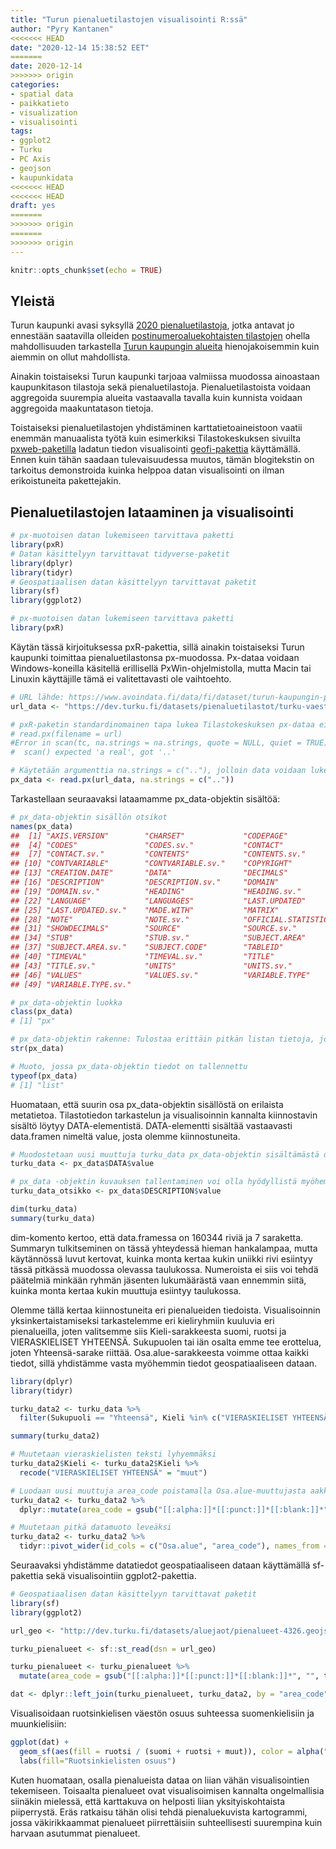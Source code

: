 ```yaml
---
title: "Turun pienaluetilastojen visualisointi R:ssä"
author: "Pyry Kantanen"
<<<<<<< HEAD
date: "2020-12-14 15:38:52 EET"
=======
date: 2020-12-14
>>>>>>> origin
categories:
- spatial data
- paikkatieto
- visualization
- visualisointi
tags:
- ggplot2
- Turku
- PC Axis
- geojson
- kaupunkidata
<<<<<<< HEAD
<<<<<<< HEAD
draft: yes
=======
>>>>>>> origin
=======
>>>>>>> origin
---
```


```r
knitr::opts_chunk$set(echo = TRUE)
```

## Yleistä

Turun kaupunki avasi syksyllä [2020 pienaluetilastoja](https://data.lounaistieto.fi/data/fi/dataset/turun-kaupungin-pienaluetilastoja), jotka antavat jo ennestään saatavilla olleiden [postinumeroaluekohtaisten tilastojen](https://www.stat.fi/org/avoindata/paikkatietoaineistot/paavo.html) ohella mahdollisuuden tarkastella [Turun kaupungin alueita](https://www.avoindata.fi/data/fi/dataset/turun-kaupungin-aluejakoja) hienojakoisemmin kuin aiemmin on ollut mahdollista. 

Ainakin toistaiseksi Turun kaupunki tarjoaa valmiissa muodossa ainoastaan kaupunkitason tilastoja sekä pienaluetilastoja. Pienaluetilastoista voidaan aggregoida suurempia alueita vastaavalla tavalla kuin kunnista voidaan aggregoida maakuntatason tietoja.

Toistaiseksi pienaluetilastojen yhdistäminen karttatietoaineistoon vaatii enemmän manuaalista työtä kuin esimerkiksi Tilastokeskuksen sivuilta [pxweb-paketilla](https://CRAN.R-project.org/package=pxweb) ladatun tiedon visualisointi [geofi-pakettia](https://ropengov.org/fi/2020/02/r-paketti-geofi-tilastokeskuksen-avointen-paikkatietoaineistojen-k%C3%A4ytt%C3%B6%C3%B6n/) käyttämällä. Ennen kuin tähän saadaan tulevaisuudessa muutos, tämän blogitekstin on tarkoitus demonstroida kuinka helppoa datan visualisointi on ilman erikoistuneita pakettejakin.

## Pienaluetilastojen lataaminen ja visualisointi

```r
# px-muotoisen datan lukemiseen tarvittava paketti
library(pxR)
# Datan käsittelyyn tarvittavat tidyverse-paketit
library(dplyr)
library(tidyr)
# Geospatiaalisen datan käsittelyyn tarvittavat paketit
library(sf)
library(ggplot2)
```

```r
# px-muotoisen datan lukemiseen tarvittava paketti
library(pxR)
```

Käytän tässä kirjoituksessa pxR-pakettia, sillä ainakin toistaiseksi Turun kaupunki toimittaa pienaluetilastonsa px-muodossa. Px-dataa voidaan Windows-koneilla käsitellä erillisellä PxWin-ohjelmistolla, mutta Macin tai Linuxin käyttäjille tämä ei valitettavasti ole vaihtoehto.

```r

# URL lähde: https://www.avoindata.fi/data/fi/dataset/turun-kaupungin-pienaluetilastoja
url_data <- "https://dev.turku.fi/datasets/pienaluetilastot/turku-vaesto_ian_ja_sukupuolen_mukaan-varak_12nh.px"

# pxR-paketin standardinomainen tapa lukea Tilastokeskuksen px-dataa ei toimi:
# read.px(filename = url)
#Error in scan(tc, na.strings = na.strings, quote = NULL, quiet = TRUE) : 
#  scan() expected 'a real', got '..'

# Käytetään argumenttia na.strings = c(".."), jolloin data voidaan lukea
px_data <- read.px(url_data, na.strings = c(".."))
```

Tarkastellaan seuraavaksi lataamamme px_data-objektin sisältöä:

```r

# px_data-objektin sisällön otsikot
names(px_data)
##  [1] "AXIS.VERSION"        "CHARSET"             "CODEPAGE"           
##  [4] "CODES"               "CODES.sv."           "CONTACT"            
##  [7] "CONTACT.sv."         "CONTENTS"            "CONTENTS.sv."       
## [10] "CONTVARIABLE"        "CONTVARIABLE.sv."    "COPYRIGHT"          
## [13] "CREATION.DATE"       "DATA"                "DECIMALS"           
## [16] "DESCRIPTION"         "DESCRIPTION.sv."     "DOMAIN"             
## [19] "DOMAIN.sv."          "HEADING"             "HEADING.sv."        
## [22] "LANGUAGE"            "LANGUAGES"           "LAST.UPDATED"       
## [25] "LAST.UPDATED.sv."    "MADE.WITH"           "MATRIX"             
## [28] "NOTE"                "NOTE.sv."            "OFFICIAL.STATISTICS"
## [31] "SHOWDECIMALS"        "SOURCE"              "SOURCE.sv."         
## [34] "STUB"                "STUB.sv."            "SUBJECT.AREA"       
## [37] "SUBJECT.AREA.sv."    "SUBJECT.CODE"        "TABLEID"            
## [40] "TIMEVAL"             "TIMEVAL.sv."         "TITLE"              
## [43] "TITLE.sv."           "UNITS"               "UNITS.sv."          
## [46] "VALUES"              "VALUES.sv."          "VARIABLE.TYPE"      
## [49] "VARIABLE.TYPE.sv."

# px_data-objektin luokka
class(px_data)
# [1] "px"

# px_data-objektin rakenne: Tulostaa erittäin pitkän listan tietoja, jota en toista tässä esimerkissä
str(px_data)

# Muoto, jossa px_data-objektin tiedot on tallennettu
typeof(px_data)
# [1] "list"
```

Huomataan, että suurin osa px_data-objektin sisällöstä on erilaista metatietoa. Tilastotiedon tarkastelun ja visualisoinnin kannalta kiinnostavin sisältö löytyy DATA-elementistä. DATA-elementti sisältää vastaavasti data.framen nimeltä value, josta olemme kiinnostuneita.

```r
# Muodostetaan uusi muuttuja turku_data px_data-objektin sisältämästä data.framesta
turku_data <- px_data$DATA$value

# px_data -objektin kuvauksen tallentaminen voi olla hyödyllistä myöhemmin
turku_data_otsikko <- px_data$DESCRIPTION$value

dim(turku_data)
summary(turku_data)
```

dim-komento kertoo, että data.framessa on 160344 riviä ja 7 saraketta. Summaryn tulkitseminen on tässä yhteydessä hieman hankalampaa, mutta käytännössä luvut kertovat, kuinka monta kertaa kukin uniikki rivi esiintyy tässä pitkässä muodossa olevassa taulukossa. Numeroista ei siis voi tehdä päätelmiä minkään ryhmän jäsenten lukumäärästä vaan ennemmin siitä, kuinka monta kertaa kukin muuttuja esiintyy taulukossa.

Olemme tällä kertaa kiinnostuneita eri pienalueiden tiedoista. Visualisoinnin yksinkertaistamiseksi tarkastelemme eri kieliryhmiin kuuluvia eri pienalueilla, joten valitsemme siis Kieli-sarakkeesta suomi, ruotsi ja VIERASKIELISET YHTEENSÄ. Sukupuolen tai iän osalta emme tee erottelua, joten Yhteensä-sarake riittää. Osa.alue-sarakkeesta voimme ottaa kaikki tiedot, sillä yhdistämme vasta myöhemmin tiedot geospatiaaliseen dataan.

```r
library(dplyr)
library(tidyr)
```

```r
turku_data2 <- turku_data %>% 
  filter(Sukupuoli == "Yhteensä", Kieli %in% c("VIERASKIELISET YHTEENSÄ", "ruotsi", "suomi"), Ikä == "Yhteensä")

summary(turku_data2)

# Muutetaan vieraskielisten teksti lyhyemmäksi
turku_data2$Kieli <- turku_data2$Kieli %>% 
  recode("VIERASKIELISET YHTEENSÄ" = "muut")

# Luodaan uusi muuttuja area_code poistamalla Osa.alue-muuttujasta aakkoset, välimerkit ja välilyönnit
turku_data2 <- turku_data2 %>% 
  dplyr::mutate(area_code = gsub("[[:alpha:]]*[[:punct:]]*[[:blank:]]*", "", turku_data2$Osa.alue))

# Muutetaan pitkä datamuoto leveäksi
turku_data2 <- turku_data2 %>% 
  tidyr::pivot_wider(id_cols = c("Osa.alue", "area_code"), names_from = "Kieli", values_from = "value")

```

Seuraavaksi yhdistämme datatiedot geospatiaaliseen dataan käyttämällä sf-pakettia sekä visualisointiin ggplot2-pakettia.

```r
# Geospatiaalisen datan käsittelyyn tarvittavat paketit
library(sf)
library(ggplot2)
```

```r

url_geo <- "http://dev.turku.fi/datasets/aluejaot/pienalueet-4326.geojson"

turku_pienalueet <- sf::st_read(dsn = url_geo)

turku_pienalueet <- turku_pienalueet %>% 
  mutate(area_code = gsub("[[:alpha:]]*[[:punct:]]*[[:blank:]]*", "", turku_pienalueet$id))

dat <- dplyr::left_join(turku_pienalueet, turku_data2, by = "area_code")

```

Visualisoidaan ruotsinkielisen väestön osuus suhteessa suomenkielisiin ja muunkielisiin: 

```r
ggplot(dat) +
  geom_sf(aes(fill = ruotsi / (suomi + ruotsi + muut)), color = alpha("white", 1/3)) +
  labs(fill="Ruotsinkielisten osuus")
```

Kuten huomataan, osalla pienalueista dataa on liian vähän visualisointien tekemiseen. Toisaalta pienalueet ovat visualisoimisen kannalta ongelmallisia siinäkin mielessä, että karttakuva on helposti liian yksityiskohtaista piiperrystä. Eräs ratkaisu tähän olisi tehdä pienaluekuvista kartogrammi, jossa väkirikkaammat pienalueet piirrettäisiin suhteellisesti suurempina kuin harvaan asutummat pienalueet.